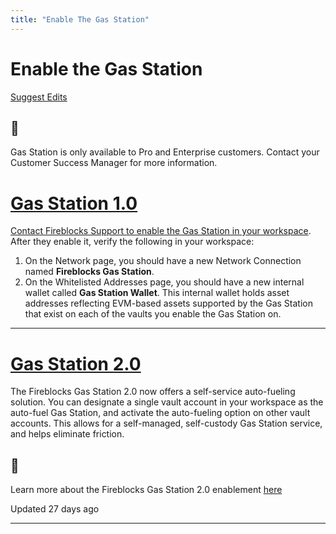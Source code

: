 ```yaml
---
title: "Enable The Gas Station"
---
```

  
  # Enable the Gas Station

[Suggest Edits](/edit/enabling-the-gas-station-1)

<Info>

## 📘

Gas Station is only available to Pro and Enterprise customers. Contact your Customer Success Manager for more information.



</Info>
  
# [Gas Station 1.0](#gas-station-10)
  

[Contact Fireblocks Support to enable the Gas Station in your workspace](https://support.fireblocks.io/hc/en-us/requests/new?ticket_form_id=360003372200). After they enable it, verify the following in your workspace:

1.  On the Network page, you should have a new Network Connection named **Fireblocks Gas Station**.
2.  On the Whitelisted Addresses page, you should have a new internal wallet called **Gas Station Wallet**. This internal wallet holds asset addresses reflecting EVM-based assets supported by the Gas Station that exist on each of the vaults you enable the Gas Station on.

  

* * *

  
# [Gas Station 2.0](#gas-station-20)

The Fireblocks Gas Station 2.0 now offers a self-service auto-fueling solution. You can designate a single vault account in your workspace as the auto-fuel Gas Station, and activate the auto-fueling option on other vault accounts. This allows for a self-managed, self-custody Gas Station service, and helps eliminate friction.

<Info>

## 📘

Learn more about the Fireblocks Gas Station 2.0 enablement [here](https://support.fireblocks.io/hc/en-us/articles/11602800877596-Setup-for-Gas-Station-2-0)



</Info>

Updated 27 days ago

* * *